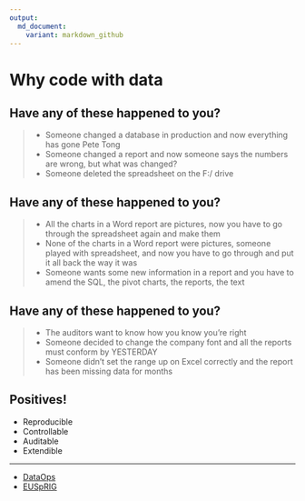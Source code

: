 ```yaml
---
output:
  md_document:
    variant: markdown_github
---
```


# Why code with data

## Have any of these happened to you?
>- Someone changed a database in production and now everything has gone Pete Tong
>- Someone changed a report and now someone says the numbers are wrong, but what was changed?
>- Someone deleted the spreadsheet on the F:/ drive

## Have any of these happened to you?
>- All the charts in a Word report are pictures, now you have to go through the spreadsheet again and make them
>- None of the charts in a Word report were pictures, someone played with spreadsheet, and now you have to go through and put it all back the way it was
>- Someone wants some new information in a report and you have to amend the SQL, the pivot charts, the reports, the text

## Have any of these happened to you?
>- The auditors want to know how you know you're right
>- Someone decided to change the company font and all the reports must conform by YESTERDAY
>- Someone didn't set the range up on Excel correctly and the report has been missing data for months

## Positives!
- Reproducible
- Controllable
- Auditable
- Extendible


-----

- [DataOps]()
- [EUSpRIG]()


